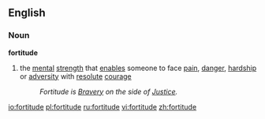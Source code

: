==English==
===Noun===
'''fortitude'''
# the [[mental]] [[strength]] that [[enable]]s someone to face [[pain]], [[danger]], [[hardship]] or [[adversity]] with [[resolute]] [[courage]]
#: ''Fortitude is [[Bravery]] on the side of [[Justice]].''

[[io:fortitude]]
[[pl:fortitude]]
[[ru:fortitude]]
[[vi:fortitude]]
[[zh:fortitude]]
